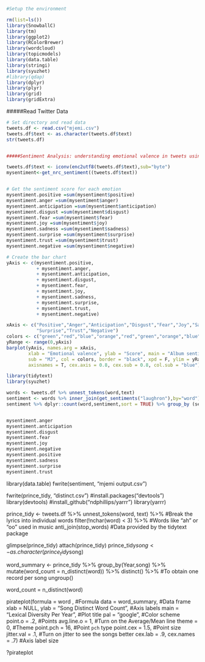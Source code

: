 
```r
#Setup the environment

rm(list=ls())
library(SnowballC)
library(tm)
library(ggplot2)
library(RColorBrewer)
library(wordcloud)
library(topicmodels)
library(data.table)
library(stringi)
library(syuzhet)
#library(qdap)
library(dplyr)
library(plyr)
library(grid)
library(gridExtra)
```

#####Read Twitter Data

```r
# Set directory and read data
tweets.df <- read.csv("mjemi.csv")
tweets.df$text <- as.character(tweets.df$text)
str(tweets.df)


#####Sentiment Analysis: understanding emotional valence in tweets using syuzhet

tweets.df$text <- iconv(enc2utf8(tweets.df$text),sub="byte")
mysentiment<-get_nrc_sentiment((tweets.df$text))


# Get the sentiment score for each emotion
mysentiment.positive =sum(mysentiment$positive)
mysentiment.anger =sum(mysentiment$anger)
mysentiment.anticipation =sum(mysentiment$anticipation)
mysentiment.disgust =sum(mysentiment$disgust)
mysentiment.fear =sum(mysentiment$fear)
mysentiment.joy =sum(mysentiment$joy)
mysentiment.sadness =sum(mysentiment$sadness)
mysentiment.surprise =sum(mysentiment$surprise)
mysentiment.trust =sum(mysentiment$trust)
mysentiment.negative =sum(mysentiment$negative)

# Create the bar chart
yAxis <- c(mysentiment.positive,
           + mysentiment.anger,
           + mysentiment.anticipation,
           + mysentiment.disgust,
           + mysentiment.fear,
           + mysentiment.joy,
           + mysentiment.sadness,
           + mysentiment.surprise,
           + mysentiment.trust,
           + mysentiment.negative)

xAxis <- c("Positive","Anger","Anticipation","Disgust","Fear","Joy","Sadness",
           "Surprise","Trust","Negative")
colors <- c("green","red","blue","orange","red","green","orange","blue","green","red")
yRange <- range(0,yAxis)
barplot(yAxis, names.arg = xAxis, 
        xlab = "Emotional valence", ylab = "Score", main = "Album sentiment", 
        sub = "MJ", col = colors, border = "black", xpd = F, ylim = yRange,
        axisnames = T, cex.axis = 0.8, cex.sub = 0.8, col.sub = "blue")

library(tidytext)
library(syuzhet)

words <- tweets.df %>% unnest_tokens(word,text)
sentiment <- words %>% inner_join(get_sentiments("laughron"),by="word")
sentiment %>% dplyr::count(word,sentiment,sort = TRUE) %>% group_by (sentiment) %>% top_n(n=10) %>% ungroup() %>% ggplot(aes(x=reorder(word,n),y=n,fill=sentiment)) + geom_col(show.legend = FALSE) + facet_wrap(~sentiment,scales="free") +  coord_flip()


mysentiment.anger
mysentiment.anticipation
mysentiment.disgust
mysentiment.fear
mysentiment.joy
mysentiment.negative
mysentiment.positive
mysentiment.sadness
mysentiment.surprise
mysentiment.trust


```


library(data.table)
fwrite(sentiment, "mjemi output.csv")



fwrite(prince_tidy, "distinct.csv")
#install.packages("devtools")
library(devtools)
#install_github("ndphillips/yarrr")
library(yarrr)

prince_tidy <- tweets.df %>%
  unnest_tokens(word, text) %>% #Break the lyrics into individual words
  filter(!nchar(word) < 3) %>% #Words like "ah" or "oo" used in music
  anti_join(stop_words) #Data provided by the tidytext package

glimpse(prince_tidy)
attach(prince_tidy)
prince_tidy$song <- as.character(prince_tidy$song)

word_summary <- prince_tidy %>%
  group_by(Year,song) %>%
  mutate(word_count = n_distinct(word)) %>%
  distinct() %>% #To obtain one record per song
  ungroup()

word_count = n_distinct(word)

pirateplot(formula =  word , #Formula
   data = word_summary, #Data frame
   xlab = NULL, ylab = "Song Distinct Word Count", #Axis labels
   main = "Lexical Diversity Per Year", #Plot title
   pal = "google", #Color scheme
   point.o = .2, #Points
   avg.line.o = 1, #Turn on the Average/Mean line
   theme = 0, #Theme
   point.pch = 16, #Point `pch` type
   point.cex = 1.5, #Point size
   jitter.val = .1, #Turn on jitter to see the songs better
   cex.lab = .9, cex.names = .7) #Axis label size

?pirateplot


